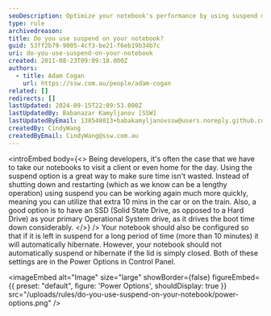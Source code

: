 ```yaml
---
seoDescription: Optimize your notebook's performance by using suspend mode to quickly resume work after a pause.
type: rule
archivedreason:
title: Do you use suspend on your notebook?
guid: 53ff2b79-9005-4cf3-be21-f6eb19b34b7c
uri: do-you-use-suspend-on-your-notebook
created: 2011-08-23T09:09:18.000Z
authors:
  - title: Adam Cogan
    url: https://ssw.com.au/people/adam-cogan
related: []
redirects: []
lastUpdated: 2024-09-15T22:09:53.000Z
lastUpdatedBy: Babanazar Kamyljanov [SSW]
lastUpdatedByEmail: 138548013+babakamyljanovssw@users.noreply.github.com
createdBy: CindyWang
createdByEmail: CindyWang@ssw.com.au
---
```


<introEmbed
  body={<>
Being developers, it's often the case that we have to take our notebooks to visit a client or even home for the day. Using the suspend option is a great way to make sure time isn't wasted. Instead of shutting down and restarting (which as we know can be a lengthy operation) using suspend you can be working again much more quickly, meaning you can utilize that extra 10 mins in the car or on the train. Also, a good option is to have an SSD (Solid State Drive, as opposed to a Hard Drive) as your primary Operational System drive, as it drives the boot time down considerably.
  </>}
/>
Your notebook should also be configured so that if it is left in suspend for a long period of time (more than 10 minutes) it will automatically hibernate. However, your notebook should not automatically suspend or hibernate if the lid is simply closed. Both of these settings are in the Power Options in Control Panel.


<imageEmbed
  alt="Image"
  size="large"
  showBorder={false}
  figureEmbed={{
    preset: "default",
    figure: 'Power Options',
    shouldDisplay: true
  }}
  src="/uploads/rules/do-you-use-suspend-on-your-notebook/power-options.png"
/>
